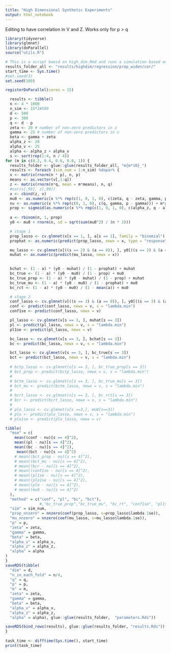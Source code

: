 ```yaml
---
title: "High Dimensional Synthetic Experiments"
output: html_notebook
---
```


Editing to have correlation in V and Z.
Works only for p > q

```r
library(tidyverse)
library(glmnet)
library(doParallel)
source("utils.R")

# This is a script baesd on high_dim.Rmd and runs a simulation based on Edward's setup.
results_folder_all <- "results/highdim/regression/prop_widen/cor/"
start_time <- Sys.time()
#set.seed(3)
set.seed(100)

registerDoParallel(cores = 15)

  results <- tibble()
  n <- 4 * 1000
  n_sim <- 15*2#500
  d <- 500
  p <- 300
  q <- d - p
  zeta <- 20 # number of non-zero predictors in z
  gamma <- 25 # number of non-zero predictors in v
  beta <- gamma + zeta
  alpha_z <- 20
  alpha_v <- 25
  alpha <- alpha_z + alpha_v
  s <- sort(rep(1:4, n / 4))
for (m in c(0.2, 0.4, 0.6, 0.8, 1)) {
  results_folder <- glue::glue(results_folder_all, "m{m*10}_")
  results <- foreach (sim_num = 1:n_sim) %dopar% {
  v <- matrix(rnorm(n * p), n, p)
  means <- as.vector(v[,1:q])
  z <- matrix(rnorm(n*q, mean = m*means), n, q)
  #cor(v[,99], z[,99])
  x <- cbind(z, v)
  mu0 <- as.numeric(x %*% rep(c(1, 0, 1, 0), c(zeta, q - zeta, gamma, p - gamma)))
  nu <- as.numeric(x %*% rep(c(0, 1, 0), c(q, gamma, p - gamma))) + m*as.numeric(x %*% rep(c(0, 1, 0), c(q, zeta, p - zeta)))
  prop <- sigmoid(as.numeric(x %*% rep(c(1, 0, 1, 0), c(alpha_z, q - alpha_z, alpha_v, p - alpha_v))) / sqrt(alpha))
  
  a <- rbinom(n, 1, prop)
  y0 <- mu0 + rnorm(n, sd = sqrt(sum(mu0^2) / (n * 2)))

  # stage 1
  prop_lasso <- cv.glmnet(x[s == 1, ], a[s == 1], family = "binomial")
  prophat <- as.numeric(predict(prop_lasso, newx = x, type = "response"))

  mu_lasso <- cv.glmnet(x[((s == 2) & (a == 0)), ], y0[((s == 2) & (a == 0))])
  muhat <- as.numeric(predict(mu_lasso, newx = x))
 

  bchat <- (1 - a) * (y0 - muhat) / (1 - prophat) + muhat
  bc_true <- (1 - a) * (y0 - mu0) / (1 - prop) + mu0
  bc_true_prop <- (1 - a) * (y0 - muhat) / (1 - prop) + muhat
  bc_true_mu <- (1 - a) * (y0 - mu0) / (1 - prophat) + mu0
  bc_rct <- (1 - a) * (y0 - mu0) / (1 - mean(a)) + mu0

  # stage 2
  conf_lasso <- cv.glmnet(v[((s == 3) & (a == 0)), ], y0[((s == 3) & (a == 0))])
  conf <- predict(conf_lasso, newx = v, s = "lambda.min")
  conf1se <- predict(conf_lasso, newx = v)

  pl_lasso <- cv.glmnet(v[s == 3, ], muhat[s == 3])
  pl <- predict(pl_lasso, newx = v, s = "lambda.min")
  pl1se <- predict(pl_lasso, newx = v)

  bc_lasso <- cv.glmnet(v[s == 3, ], bchat[s == 3])
  bc <- predict(bc_lasso, newx = v, s = "lambda.min")

  bct_lasso <- cv.glmnet(v[s == 3, ], bc_true[s == 3])
  bct <- predict(bct_lasso, newx = v, s = "lambda.min")
  
  # bctp_lasso <- cv.glmnet(v[s == 3, ], bc_true_prop[s == 3])
  # bct_prop <- predict(bctp_lasso, newx = v, s = "lambda.min")
  # 
  # bctm_lasso <- cv.glmnet(v[s == 3, ], bc_true_mu[s == 3])
  # bct_mu <- predict(bctm_lasso, newx = v, s = "lambda.min")
  # 
  # bcrt_lasso <- cv.glmnet(v[s == 3, ], bc_rct[s == 3])
  # bcr <- predict(bcrt_lasso, newx = v, s = "lambda.min")
  # 
  # plo_lasso <- cv.glmnet(v[s ==3,], mu0[s==3])
  # plo <- predict(plo_lasso, newx = v, s = "lambda.min")
  # plo1se <- predict(plo_lasso, newx = v)

tibble(
  "mse" = c(
    mean((conf - nu)[s == 4]^2),
    mean((pl - nu)[s == 4]^2),
    mean((bc - nu)[s == 4]^2),
     mean((bct - nu)[s == 4]^2)
    # mean((bct_prop - nu)[s == 4]^2),
    # mean((bct_mu - nu)[s == 4]^2),
    # mean((bcr - nu)[s == 4]^2),
    # mean((conf1se - nu)[s == 4]^2),
    # mean((pl1se - nu)[s == 4]^2),
    # mean((plo1se - nu)[s == 4]^2),
    # mean((plo - nu)[s == 4]^2),
    # mean((mu0 - nu)[s == 4]^2)
  ),
  "method" = c("conf", "pl", "bc", "bct"),
               #,"bc_true_prop","bc_true_mu", "bc_rt", "conf1se", "pl1se",  "oracle_plugin_1se","oracle_plugin", "regression_diff"),
  "sim" = sim_num,
  "prop_nnzero" = nnzero(coef(prop_lasso, s=prop_lasso$lambda.1se)),
  "mu_nnzero" = nnzero(coef(mu_lasso, s=mu_lasso$lambda.1se)),
  "p" = p,
  "zeta" = zeta,
  "gamma" = gamma,
  "beta" = beta,
  "alpha_v" = alpha_v,
  "alpha_z" = alpha_z,
  "alpha" = alpha
)
}
saveRDS(tibble(    
  "dim" = d,
  "n_in_each_fold" = n/4,
  "q" = q,
  "p" = p,
  "m" = m,
  "zeta" = zeta,
  "gamma" = gamma,
  "beta" = beta,
  "alpha_v" = alpha_v,
  "alpha_z" = alpha_z,
  "alpha" = alpha), glue::glue(results_folder,  "parameters.Rds"))

saveRDS(bind_rows(results), glue::glue(results_folder, "results.Rds"))
}
  
task_time <- difftime(Sys.time(), start_time)
print(task_time)


```

